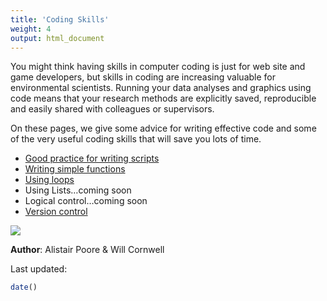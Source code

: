 ```yaml
---
title: 'Coding Skills'
weight: 4
output: html_document
---
```


You might think having skills in computer coding is just for web site and game developers, but skills in coding are increasing valuable for environmental scientists. Running your data analyses and graphics using code means that your research methods are explicitly saved, reproducible and easily shared with colleagues or supervisors.

On these pages, we give some advice for writing effective code and some of the very useful coding skills that will save you lots of time.

* [Good practice for writing scripts](/../coding-skills/good-practice/)
* [Writing simple functions](/../coding-skills/writing-functions/)  
* [Using loops](/../coding-skills/loops/)
* Using Lists...coming soon
* Logical control...coming soon
* [Version control](/../coding-skills/version-control/)

![](Coding_image.jpg)

**Author**: Alistair Poore & Will Cornwell

Last updated:
```r
date()
```
